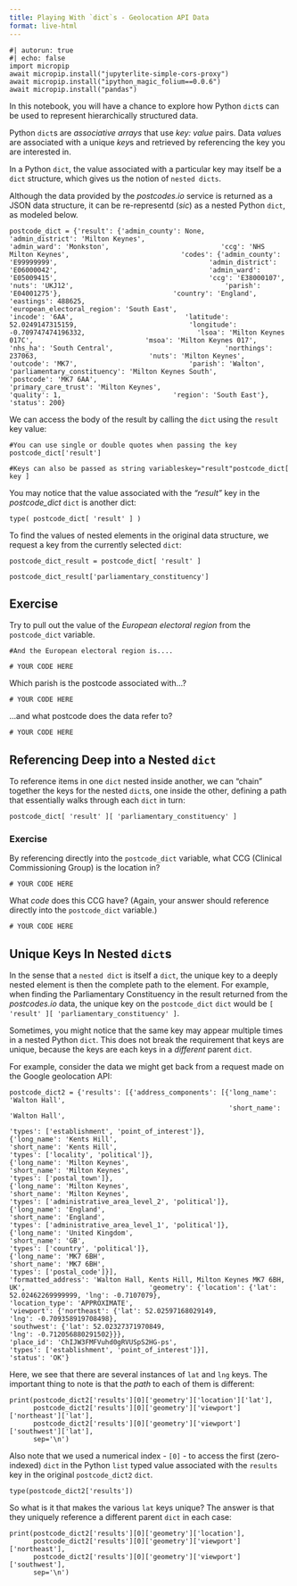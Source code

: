 ```yaml
---
title: Playing With `dict`s - Geolocation API Data
format: live-html
---
```

```pyodide
#| autorun: true
#| echo: false
import micropip
await micropip.install("jupyterlite-simple-cors-proxy")
await micropip.install("ipython_magic_folium==0.0.6")
await micropip.install("pandas")
```

In this notebook, you will have a chance to explore how Python `dict`s can be used to represent hierarchically structured data.


Python `dict`s are *associative arrays* that use *key: value* pairs. Data *value*s are associated with a unique *key*s and retrieved by referencing the key you are interested in.

In a Python `dict`, the value associated with a particular key may itself be a `dict` structure, which gives us the notion of `nested dicts`.

Although the data provided by the *postcodes.io* service is returned as a JSON data structure, it can be re-representd (*sic*) as a nested Python `dict`, as modeled below.

```pyodide
postcode_dict = {'result': {'admin_county': None,                            'admin_district': 'Milton Keynes',                            'admin_ward': 'Monkston',                            'ccg': 'NHS Milton Keynes',                            'codes': {'admin_county': 'E99999999',                                      'admin_district': 'E06000042',                                      'admin_ward': 'E05009415',                                      'ccg': 'E38000107',                                      'nuts': 'UKJ12',                                      'parish': 'E04001275'},                            'country': 'England',                            'eastings': 488625,                            'european_electoral_region': 'South East',                            'incode': '6AA',                            'latitude': 52.0249147315159,                            'longitude': -0.709747474196332,                            'lsoa': 'Milton Keynes 017C',                            'msoa': 'Milton Keynes 017',                            'nhs_ha': 'South Central',                            'northings': 237063,                            'nuts': 'Milton Keynes',                            'outcode': 'MK7',                            'parish': 'Walton',                            'parliamentary_constituency': 'Milton Keynes South',                            'postcode': 'MK7 6AA',                            'primary_care_trust': 'Milton Keynes',                            'quality': 1,                            'region': 'South East'},                 'status': 200}
```

We can access the body of the result by calling the `dict` using the `result` key value:

```pyodide
#You can use single or double quotes when passing the key
postcode_dict['result']
```

```pyodide
#Keys can also be passed as string variableskey="result"postcode_dict[ key ]
```

You may notice that the value associated with the *"result"* key in the *postcode_dict* `dict` is another dict:

```pyodide
type( postcode_dict[ 'result' ] )
```

To find the values of nested elements in the original data structure, we request a key from the currently selected `dict`:

```pyodide
postcode_dict_result = postcode_dict[ 'result' ]

postcode_dict_result['parliamentary_constituency']
```

## Exercise

Try to pull out the value of the *European electoral region* from the `postcode_dict` variable.

```pyodide
#And the European electoral region is....

# YOUR CODE HERE
```

Which parish is the postcode associated with...?

```pyodide
# YOUR CODE HERE
```

...and what postcode does the data refer to?

```pyodide
# YOUR CODE HERE
```

## Referencing Deep into a Nested `dict`

To reference items in one `dict` nested inside another, we can "chain" together the keys for the nested `dict`s, one inside the other, defining a path that essentially walks through each `dict` in turn:

```pyodide
postcode_dict[ 'result' ][ 'parliamentary_constituency' ]
```

### Exercise

By referencing directly into the `postcode_dict` variable, what CCG (Clinical Commissioning Group) is the location in?

```pyodide
# YOUR CODE HERE
```

What *code* does this CCG have? (Again, your answer should reference directly into the `postcode_dict` variable.)

```pyodide
# YOUR CODE HERE
```

## Unique Keys In Nested `dict`s

In the sense that a `nested dict` is itself a `dict`, the unique key to a deeply nested element is then the complete path to the element. For example, when finding the Parliamentary Constituency in the result returned from the *postcodes.io* data, the unique key on the `postcode_dict` `dict` would be `[ 'result' ][ 'parliamentary_constituency' ]`.

Sometimes, you might notice that the same key may appear multiple times in a nested Python `dict`. This does not break the requirement that keys are unique, because the keys are each keys in a *different* parent `dict`.

For example, consider the data we might get back from a request made on the Google geolocation API: 

```pyodide
postcode_dict2 = {'results': [{'address_components': [{'long_name': 'Walton Hall',
                                                       'short_name': 'Walton Hall',
                                                                                                              'types': ['establishment', 'point_of_interest']},                                                      {'long_name': 'Kents Hill',                                                       'short_name': 'Kents Hill',                                                       'types': ['locality', 'political']},                                                      {'long_name': 'Milton Keynes',                                                       'short_name': 'Milton Keynes',                                                       'types': ['postal_town']},                                                      {'long_name': 'Milton Keynes',                                                       'short_name': 'Milton Keynes',                                                       'types': ['administrative_area_level_2', 'political']},                                                      {'long_name': 'England',                                                       'short_name': 'England',                                                       'types': ['administrative_area_level_1', 'political']},                                                      {'long_name': 'United Kingdom',                                                       'short_name': 'GB',                                                       'types': ['country', 'political']},                                                      {'long_name': 'MK7 6BH',                                                       'short_name': 'MK7 6BH',                                                       'types': ['postal_code']}],                               'formatted_address': 'Walton Hall, Kents Hill, Milton Keynes MK7 6BH, UK',                               'geometry': {'location': {'lat': 52.02462269999999, 'lng': -0.7107079},                                            'location_type': 'APPROXIMATE',                                            'viewport': {'northeast': {'lat': 52.02597168029149,                                                                       'lng': -0.709358919708498},                                                         'southwest': {'lat': 52.02327371970849,                                                                       'lng': -0.712056880291502}}},                               'place_id': 'ChIJW3FMFVuhd0gRVUSpS2HG-ps',                               'types': ['establishment', 'point_of_interest']}],                  'status': 'OK'}
```

Here, we see that there are several instances of `lat` and `lng` keys. The important thing to note is that the *path* to each of them is different:

```pyodide
print(postcode_dict2['results'][0]['geometry']['location']['lat'],
      postcode_dict2['results'][0]['geometry']['viewport']['northeast']['lat'],
      postcode_dict2['results'][0]['geometry']['viewport']['southwest']['lat'],
      sep='\n')
```

Also note that we used a numerical index - `[0]` - to access the first (zero-indexed) `dict` in the Python `list` typed value associated with the `results` key in the original `postcode_dict2` `dict`.

```pyodide
type(postcode_dict2['results'])
```

So what is it that makes the various `lat` keys unique? The answer is that they uniquely reference a different parent `dict` in each case:

```pyodide
print(postcode_dict2['results'][0]['geometry']['location'],
      postcode_dict2['results'][0]['geometry']['viewport']['northeast'],
      postcode_dict2['results'][0]['geometry']['viewport']['southwest'],
      sep='\n')
```

